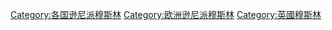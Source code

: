 [[Category:各国逊尼派穆斯林|Category:各国逊尼派穆斯林]]
[[Category:欧洲逊尼派穆斯林|Category:欧洲逊尼派穆斯林]]
[[Category:英國穆斯林|Category:英國穆斯林]]